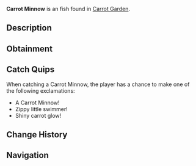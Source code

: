 {{FishInfobox
|image          = Carrot Minnow.png
|rarity         = Uncommon
|sea            = Second Sea
|location       = [[Carrot Garden]]
|sublocation    = 
|sources        = Fishing Rod
|radar_location = 
|prog_speed     = +20
|xp             = 1000
|weather        = Foggy
|time           = 
|season         = Spring
|bait           = 
|base_weight    = 5.2
|base_value     = 1000
|weight_range   = 3
|base_chance    = 70
|base_resil     = 86
}}
'''Carrot Minnow''' is an {{Rarity|Uncommon}} fish found in [[Carrot Garden]].

== Description ==
{{Description|A zippy minnow with a grubby sheen and sprouting streaks, flashing through the soil.|Bestiary Entry}}

== Obtainment ==
{{Description|Found in the vibrant carrot pool!|Bestiary Hint}}
{{Fish Availability|
Lushgrove/Carrot Garden
|top_rods      = 
Azure Of Lagoon\192576.48\170357.78;
Free Spirit Rod\191164.19\151602.51;
Leviathan's Fang Rod\180224.85\170279.24;
Trident Rod\178686.39\158452.96;
Fang of the Eclipse\178362.27\168519.45;
Flimsy Rod\141199.94\128816.9;
Training Rod\161686.88\173832.19;
Blazebringer Rod\175988.5\166276.67;
Verdant Shear Rod\175672.3\162678.78;
Astralhook Rod\174345.64\112152.29;
No-Life Rod\157024.24\143553.41;
Seraphic Rod\150367.72\133340.94;
Challenger's Rod\149598.47\136267.81;
Ethereal Prism Rod\147418.24\116669.85;
Depthseeker Rod\146208.89\138306.73;
Avalanche Rod\145513.2\137976.12;
Rod Of The Exalted One\145239.01\134496.47;
Rod Of The Forgotten Fang\145109.83\129056.55;
Volcanic Rod\144516.39\133851.8;
Zeus Rod\144082.84\133450.25;
Rod Of The Depths\144074.37\129398.76;
Steady Rod\118686.59\111680.49
|recommended   = Free Spirit Rod
}}

== Catch Quips ==
When catching a Carrot Minnow, the player has a chance to make one of the following exclamations:
* A Carrot Minnow!
* Zippy little swimmer!
* Shiny carrot glow!

== Change History ==
{{Change History|{{subst:Current Version}}}}

== Navigation ==
{{Fish Navbox|Carrot Garden}}